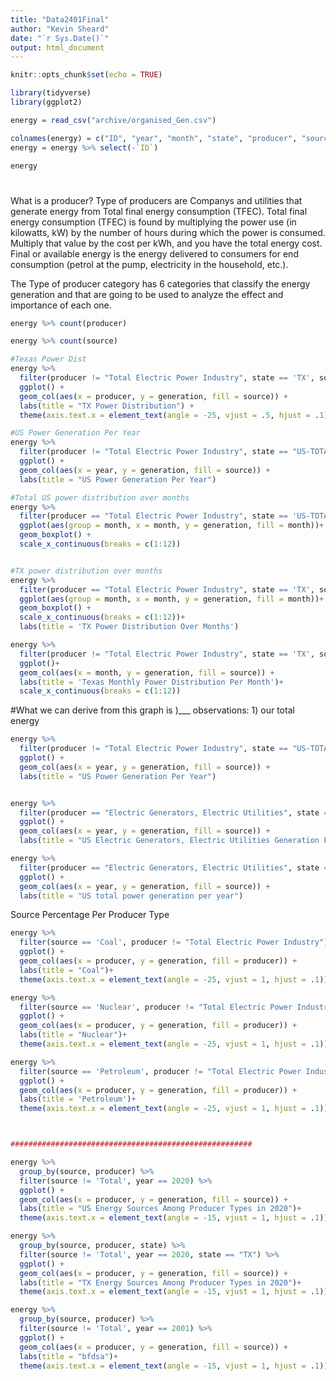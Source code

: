 ```yaml
---
title: "Data2401Final"
author: "Kevin Sheard"
date: "`r Sys.Date()`"
output: html_document
---
```


```r
knitr::opts_chunk$set(echo = TRUE)
```


```r
library(tidyverse)
library(ggplot2)
```

```r
energy = read_csv("archive/organised_Gen.csv")
```


```r
colnames(energy) = c("ID", "year", "month", "state", "producer", "source", "generation")
energy = energy %>% select(-`ID`)

energy
```

#
What is a producer? Type of producers are Companys and utilities that generate energy from Total final energy consumption (TFEC). Total final energy consumption (TFEC) is found by multiplying the power use (in kilowatts, kW) by the number of hours during which the power is consumed. Multiply that value by the cost per kWh, and you have the total energy cost. Final or available energy is the energy delivered to consumers for end consumption (petrol at the pump, electricity in the household, etc.).

The Type of producer category has 6 categories that classify the energy generation and that are going to be used to analyze the effect and importance of each one.  

```r
energy %>% count(producer)

energy %>% count(source)

#Texas Power Dist
energy %>% 
  filter(producer != "Total Electric Power Industry", state == 'TX', source != 'Total') %>%
  ggplot() + 
  geom_col(aes(x = producer, y = generation, fill = source)) +
  labs(title = "TX Power Distribution") +
  theme(axis.text.x = element_text(angle = -25, vjust = .5, hjust = .1))

#US Power Generation Per Year
energy %>% 
  filter(producer != "Total Electric Power Industry", state == "US-TOTAL", source != 'Total', year <= 2021) %>% 
  ggplot() + 
  geom_col(aes(x = year, y = generation, fill = source)) +
  labs(title = "US Power Generation Per Year")

#Total US power distribution over months
energy %>% 
  filter(producer == "Total Electric Power Industry", state == 'US-TOTAL', source == 'Total') %>% 
  ggplot(aes(group = month, x = month, y = generation, fill = month))+
  geom_boxplot() +
  scale_x_continuous(breaks = c(1:12))


#TX power distribution over months
energy %>% 
  filter(producer == "Total Electric Power Industry", state == 'TX', source == 'Total') %>% 
  ggplot(aes(group = month, x = month, y = generation, fill = month))+
  geom_boxplot() +
  scale_x_continuous(breaks = c(1:12))+
  labs(title = 'TX Power Distribution Over Months')

energy %>% 
  filter(producer != "Total Electric Power Industry", state == 'TX', source != 'Total') %>% 
  ggplot()+
  geom_col(aes(x = month, y = generation, fill = source)) +
  labs(title = 'Texas Monthly Power Distribution Per Month')+
  scale_x_continuous(breaks = c(1:12))
```
#What we can derive from this graph is )___ observations: 1) our total energy 
```r
energy %>% 
  filter(producer != "Total Electric Power Industry", state == "US-TOTAL", source != 'Total', year <= 2021) %>% 
  ggplot() + 
  geom_col(aes(x = year, y = generation, fill = source)) +
  labs(title = "US Power Generation Per Year")


energy %>% 
  filter(producer == "Electric Generators, Electric Utilities", state == "US-TOTAL", year <=2021) %>% 
  ggplot() + 
  geom_col(aes(x = year, y = generation, fill = source)) +
  labs(title = "US Electric Generators, Electric Utilities Generation Per Year")
```

```r
energy %>% 
  filter(producer == "Electric Generators, Electric Utilities", state == "US-TOTAL") %>% 
  ggplot() + 
  geom_col(aes(x = year, y = generation, fill = source)) +
  labs(title = "US total power generation per year")
```

Source Percentage Per Producer Type
```r
energy %>% 
  filter(source == 'Coal', producer != "Total Electric Power Industry") %>% 
  ggplot() + 
  geom_col(aes(x = producer, y = generation, fill = producer)) +
  labs(title = "Coal")+
  theme(axis.text.x = element_text(angle = -25, vjust = 1, hjust = .1))

energy %>% 
  filter(source == 'Nuclear', producer != "Total Electric Power Industry") %>% 
  ggplot() + 
  geom_col(aes(x = producer, y = generation, fill = producer)) +
  labs(title = "Nuclear")+
  theme(axis.text.x = element_text(angle = -25, vjust = 1, hjust = .1))

energy %>% 
  filter(source == 'Petroleum', producer != "Total Electric Power Industry") %>% 
  ggplot() + 
  geom_col(aes(x = producer, y = generation, fill = producer)) +
  labs(title = 'Petroleum')+
  theme(axis.text.x = element_text(angle = -25, vjust = 1, hjust = .1))



######################################################

energy %>% 
  group_by(source, producer) %>% 
  filter(source != 'Total', year == 2020) %>% 
  ggplot() + 
  geom_col(aes(x = producer, y = generation, fill = source)) +
  labs(title = "US Energy Sources Among Producer Types in 2020")+
  theme(axis.text.x = element_text(angle = -15, vjust = 1, hjust = .1))

energy %>% 
  group_by(source, producer, state) %>% 
  filter(source != 'Total', year == 2020, state == "TX") %>% 
  ggplot() + 
  geom_col(aes(x = producer, y = generation, fill = source)) +
  labs(title = "TX Energy Sources Among Producer Types in 2020")+
  theme(axis.text.x = element_text(angle = -15, vjust = 1, hjust = .1))

energy %>% 
  group_by(source, producer) %>% 
  filter(source != 'Total', year == 2001) %>% 
  ggplot() + 
  geom_col(aes(x = producer, y = generation, fill = source)) +
  labs(title = "bfdsa")+
  theme(axis.text.x = element_text(angle = -15, vjust = 1, hjust = .1))
```

